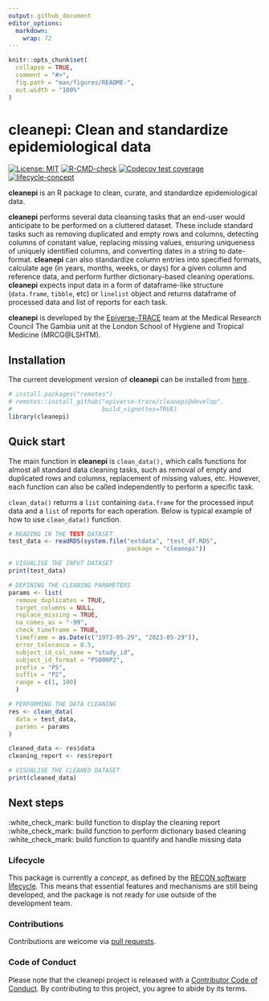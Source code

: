 ```yaml
---
output: github_document
editor_options: 
  markdown: 
    wrap: 72
---
```


<!-- README.md is generated from README.Rmd. Please edit that file. -->

<!-- The code to render this README is stored in .github/workflows/render-readme.yaml -->

<!-- Variables marked with double curly braces will be transformed beforehand: -->

<!-- `packagename` is extracted from the DESCRIPTION file -->

<!-- `gh_repo` is extracted via a special environment variable in GitHub Actions -->

<!-- README.md is generated from README.Rmd. Please edit that file -->

```r
knitr::opts_chunk$set(
  collapse = TRUE,
  comment = "#>",
  fig.path = "man/figures/README-",
  out.width = "100%"
)
```

# cleanepi: Clean and standardize epidemiological data

<!-- badges: start -->

[![License:
MIT](https://img.shields.io/badge/License-MIT-yellow.svg)](https://opensource.org/licenses/MIT)
[![R-CMD-check](https://github.com/epiverse-trace/cleanepi/actions/workflows/R-CMD-check.yaml/badge.svg)](https://github.com/epiverse-trace/cleanepi/actions/workflows/R-CMD-check.yaml)
[![Codecov test
coverage](https://codecov.io/gh/epiverse-trace/cleanepi/branch/main/graph/badge.svg)](https://app.codecov.io/gh/epiverse-trace/cleanepi?branch=main)
[![lifecycle-concept](https://raw.githubusercontent.com/reconverse/reconverse.github.io/master/images/badge-concept.svg)](https://www.reconverse.org/lifecycle.html#concept)

<!-- badges: end -->

**cleanepi** is an R package to clean, curate, and standardize epidemiological data. 

**cleanepi**  performs several data cleansing tasks that an end-user would anticipate to be performed on a cluttered dataset. These include standard tasks such as removing duplicated and empty rows and columns, detecting columns of constant value, replacing missing values, ensuring uniqueness of uniquely identified columns, and converting dates in a string to date-format. **cleanepi** can also standardize column entries into specified formats, calculate age (in years, months, weeks, or days) for a given column and reference data, and perform further dictionary-based cleaning operations.
**cleanepi** expects input data  in  a form of  dataframe-like structure (`data.frame`, `tibble`, etc) or `linelist` object and returns dataframe of processed data and list of reports for each task.  

**cleanepi** is developed by  the [Epiverse-TRACE](https://data.org/initiatives/epiverse/) team at the Medical Research Council The Gambia unit at the London School of Hygiene and Tropical Medicine (MRCG@LSHTM).


## Installation

The current development version of **cleanepi** can be installed from  [here](https://epiverse-trace.github.io/cleanepi/dev/).

```r
# install.packages("remotes")
# remotes::install_github("epiverse-trace/cleanepi@develop", 
#                         build_vignettes=TRUE)
library(cleanepi)
```



## Quick start
The main function in **cleanepi** is `clean_data(),` which calls 
functions for almost all standard data cleaning tasks, such as removal of empty and duplicated rows and columns, replacement of missing values, etc. However, each function can also be called independently to perform a specific  task.

`clean_data()` returns a `list` containing `data.frame` for the  processed input data and a `list` of reports for each operation. Below is typical example of how to use `clean_data()` function. 



```r
# READING IN THE TEST DATASET
test_data <- readRDS(system.file("extdata", "test_df.RDS", 
                                 package = "cleanepi"))

# VISUALISE THE INPUT DATASET
print(test_data)

# DEFINING THE CLEANING PARAMETERS
params <- list(
  remove_duplicates = TRUE,
  target_columns = NULL,
  replace_missing = TRUE,
  na_comes_as = "-99",
  check_timeframe = TRUE,
  timeframe = as.Date(c("1973-05-29", "2023-05-29")),
  error_tolerance = 0.5,
  subject_id_col_name = "study_id",
  subject_id_format = "PS000P2",
  prefix = "PS",
  suffix = "P2",
  range = c(1, 100)
  )

# PERFORMING THE DATA CLEANING
res <- clean_data(
  data = test_data,
  params = params
)

cleaned_data <- res$data
cleaning_report <- res$report

# VISUALISE THE CLEANED DATASET
print(cleaned_data)
```

## Next steps

:white_check_mark: build function to display the cleaning report    
:white_check_mark: build function to perform dictionary based cleaning    
:white_check_mark: build function to quantify and handle missing data   


### Lifecycle

This package is currently a *concept*, as defined by the [RECON software
lifecycle](https://www.reconverse.org/lifecycle.html). This means that
essential features and mechanisms are still being developed, and the
package is not ready for use outside of the development team.

### Contributions

Contributions are welcome via [pull
requests](https://github.com/%7B%7B%20gh_repo%20%7D%7D/pulls).

### Code of Conduct

Please note that the cleanepi project is released with a [Contributor
Code of
Conduct](https://github.com/epiverse-trace/.github/blob/main/CODE_OF_CONDUCT.md).
By contributing to this project, you agree to abide by its terms.
